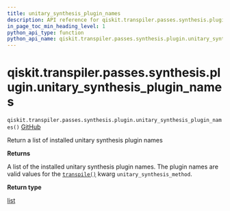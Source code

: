 ```yaml
---
title: unitary_synthesis_plugin_names
description: API reference for qiskit.transpiler.passes.synthesis.plugin.unitary_synthesis_plugin_names
in_page_toc_min_heading_level: 1
python_api_type: function
python_api_name: qiskit.transpiler.passes.synthesis.plugin.unitary_synthesis_plugin_names
---
```


<span id="qiskit-transpiler-passes-synthesis-plugin-unitary-synthesis-plugin-names" />

# qiskit.transpiler.passes.synthesis.plugin.unitary\_synthesis\_plugin\_names

<span id="qiskit.transpiler.passes.synthesis.plugin.unitary_synthesis_plugin_names" />

`qiskit.transpiler.passes.synthesis.plugin.unitary_synthesis_plugin_names()` [GitHub](https://github.com/qiskit/qiskit/tree/stable/0.45/qiskit/transpiler/passes/synthesis/plugin.py "view source code")

Return a list of installed unitary synthesis plugin names

**Returns**

A list of the installed unitary synthesis plugin names. The plugin names are valid values for the [`transpile()`](compiler#qiskit.compiler.transpile "qiskit.compiler.transpile") kwarg `unitary_synthesis_method`.

**Return type**

[list](https://docs.python.org/3/library/stdtypes.html#list "(in Python v3.12)")

